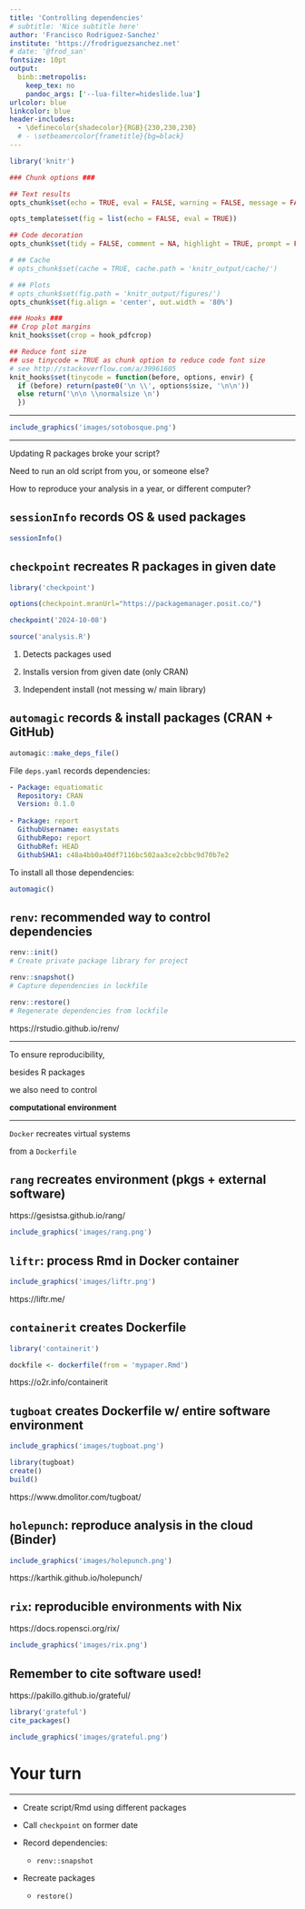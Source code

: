 ```yaml
---
title: 'Controlling dependencies'
# subtitle: 'Nice subtitle here'
author: 'Francisco Rodriguez-Sanchez'
institute: 'https://frodriguezsanchez.net'
# date: '@frod_san'
fontsize: 10pt
output: 
  binb::metropolis:
    keep_tex: no
    pandoc_args: ['--lua-filter=hideslide.lua']
urlcolor: blue
linkcolor: blue
header-includes:
  - \definecolor{shadecolor}{RGB}{230,230,230}
  # - \setbeamercolor{frametitle}{bg=black}
---
```



```r

library('knitr')

### Chunk options ###

## Text results
opts_chunk$set(echo = TRUE, eval = FALSE, warning = FALSE, message = FALSE, size = 'tiny')

opts_template$set(fig = list(echo = FALSE, eval = TRUE))

## Code decoration
opts_chunk$set(tidy = FALSE, comment = NA, highlight = TRUE, prompt = FALSE, crop = TRUE)

# ## Cache
# opts_chunk$set(cache = TRUE, cache.path = 'knitr_output/cache/')

# ## Plots
# opts_chunk$set(fig.path = 'knitr_output/figures/')
opts_chunk$set(fig.align = 'center', out.width = '80%')

### Hooks ###
## Crop plot margins
knit_hooks$set(crop = hook_pdfcrop)

## Reduce font size
## use tinycode = TRUE as chunk option to reduce code font size
# see http://stackoverflow.com/a/39961605
knit_hooks$set(tinycode = function(before, options, envir) {
  if (before) return(paste0('\n \\', options$size, '\n\n'))
  else return('\n\n \\normalsize \n')
  })

```



---

```r
include_graphics('images/sotobosque.png')
```


---

\Large

Updating R packages broke your script?

Need to run an old script from you, or someone else?

How to reproduce your analysis in a year, \newline or different computer?


## `sessionInfo` records OS & used packages

\tiny

```r
sessionInfo()
```


## `checkpoint` recreates R packages in given date

\footnotesize

```r
library('checkpoint')

options(checkpoint.mranUrl="https://packagemanager.posit.co/")

checkpoint('2024-10-08')

source('analysis.R')
```

\normalsize

1. Detects packages used

2. Installs version from given date (only CRAN)

3. Independent install (not messing w/ main library)



## `automagic` records & install packages (CRAN + GitHub)

\scriptsize

```r
automagic::make_deps_file()
```

File `deps.yaml` records dependencies:
\tiny
```yaml
- Package: equatiomatic
  Repository: CRAN
  Version: 0.1.0
  
- Package: report
  GithubUsername: easystats
  GithubRepo: report
  GithubRef: HEAD
  GithubSHA1: c48a4bb0a40df7116bc502aa3ce2cbbc9d70b7e2
```
\scriptsize

To install all those dependencies:

```r
automagic()
```



## `renv`: recommended way to control dependencies

```r
renv::init()  
# Create private package library for project

renv::snapshot()   
# Capture dependencies in lockfile

renv::restore()  
# Regenerate dependencies from lockfile
```

https://rstudio.github.io/renv/



---

\Large

To ensure reproducibility,

besides R packages

we also need to control 

**computational environment**


---

\large

`Docker` recreates virtual systems

from a `Dockerfile` 


## `rang` recreates environment (pkgs + external software)

https://gesistsa.github.io/rang/

```r
include_graphics('images/rang.png')
```



## `liftr`: process Rmd in Docker container

```r
include_graphics('images/liftr.png')
```

\footnotesize https://liftr.me/


## `containerit` creates Dockerfile

```r
library('containerit')

dockfile <- dockerfile(from = 'mypaper.Rmd')
```

\footnotesize https://o2r.info/containerit


## `tugboat` creates Dockerfile w/ entire software environment

```r
include_graphics('images/tugboat.png')
```

```r
library(tugboat)
create()
build()
```

https://www.dmolitor.com/tugboat/


::: hide :::

## `holepunch`: reproduce analysis in the cloud (Binder)

```r
include_graphics('images/holepunch.png')
```

\footnotesize https://karthik.github.io/holepunch/

:::


## `rix`: reproducible environments with Nix

https://docs.ropensci.org/rix/

```r
include_graphics('images/rix.png')
```


## Remember to cite software used!

https://pakillo.github.io/grateful/

```r
library('grateful')
cite_packages()
```

```r
include_graphics('images/grateful.png')
```



# Your turn

---

\Large

- Create script/Rmd using different packages

- Call `checkpoint` on former date

- Record dependencies:
  - `renv::snapshot`

- Recreate packages
  - `restore()`
    
    
